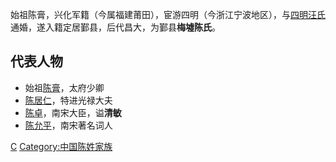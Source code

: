 始祖陈膏，兴化军籍（今属福建莆田），宦游四明（今浙江宁波地区），与[[四明汪氏|四明汪氏]]通婚，遂入籍定居鄞县，后代昌大，为鄞县'''梅墟陈氏'''。

==代表人物==
* 始祖[[陈膏|陈膏]]，太府少卿
* [[陈居仁|陈居仁]]，特进光禄大夫
* [[陈卓_(南宋大臣)|陈卓]]，南宋大臣，谥'''清敏'''
* [[陈允平|陈允平]]，南宋著名词人

[[Category:鄞县家族‎|C]]
[[Category:中国陈姓家族|Category:中国陈姓家族]]